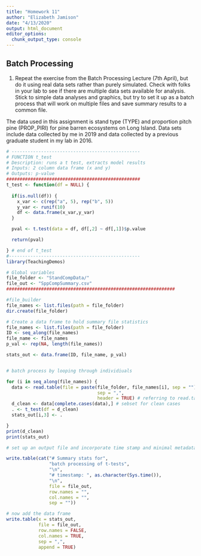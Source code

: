 ```yaml
---
title: "Homework 11"
author: "Elizabeth Jamison"
date: "4/13/2020"
output: html_document
editor_options: 
  chunk_output_type: console
---
```


## Batch Processing

1. Repeat the exercise from the Batch Processing Lecture (7th April), but do it using real data sets rather than purely simulated. Check with folks in your lab to see if there are multiple data sets available for analysis. Stick to simple data analyses and graphics, but try to set it up as a batch process that will work on multiple files and save summary results to a common file.

The data used in this assignment is stand type (TYPE) and proportion pitch pine (PROP_PIRI) for pine barren ecosystems on Long Island. Data sets include data collected by me in 2019 and data collected by a previous graduate student in my lab in 2016.

```r
# ------------------------------------------------
# FUNCTION t_test
# Description: runs a t test, extracts model results
# Inputs: 2 column data frame (x and y)
# Outputs: p-value
##################################################
t_test <- function(df = NULL) {
    
  if(is.null(df)) {
    x_var <- c(rep("a", 5), rep("b", 5))
    y_var <- runif(10)
    df <- data.frame(x_var,y_var)
  }

  pval <- t.test(data = df, df[,2] ~ df[,1])$p.value

  return(pval)

} # end of t_test
#-------------------------------------------------
library(TeachingDemos)

# Global variables
file_folder <- "StandCompData/"
file_out <- "SppCompSummary.csv"
###############################################################

#file_builder
file_names <- list.files(path = file_folder)
dir.create(file_folder)

# Create a data frame to hold summary file statistics
file_names <- list.files(path = file_folder)
ID <- seq_along(file_names)
file_name <- file_names
p_val <- rep(NA, length(file_names))

stats_out <- data.frame(ID, file_name, p_val)


# batch process by looping through individiuals

for (i in seq_along(file_names)) {
  data <- read.table(file = paste(file_folder, file_names[i], sep = ""),
                                  sep = ",",
                                  header = TRUE) # referring to read.table
  d_clean <- data[complete.cases(data),] # sebset for clean cases
  . <- t_test(df = d_clean)
  stats_out[i,3] <- . 

}
print(d_clean)
print(stats_out)

# set up an output file and incorporate time stamp and minimal metadata

write.table(cat("# Summary stats for",
                "batch processing of t-tests",
                "\n",
                "# timestamp: ", as.character(Sys.time()),
                "\n",
                file = file_out, 
                row.names = "",
                col.names = "",
                sep = ""))

# now add the data frame
write.table(x = stats_out,
            file = file_out,
            row.names = FALSE,
            col.names = TRUE,
            sep = ",",
            append = TRUE)


```

